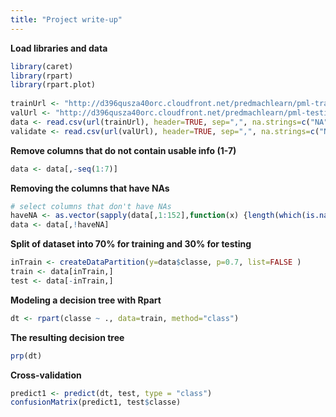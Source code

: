 ```yaml
---
title: "Project write-up"
---
```


**Load libraries and data**
```r
library(caret)
library(rpart)
library(rpart.plot)
 
trainUrl <- "http://d396qusza40orc.cloudfront.net/predmachlearn/pml-training.csv"
valUrl <- "http://d396qusza40orc.cloudfront.net/predmachlearn/pml-testing.csv"
data <- read.csv(url(trainUrl), header=TRUE, sep=",", na.strings=c("NA","#DIV/0!",""))
validate <- read.csv(url(valUrl), header=TRUE, sep=",", na.strings=c("NA","#DIV/0!",""))
```

**Remove columns that do not contain usable info (1-7)**
```r
data <- data[,-seq(1:7)]
```

**Removing the columns that have NAs**
```r

# select columns that don't have NAs
haveNA <- as.vector(sapply(data[,1:152],function(x) {length(which(is.na(x)))!=0}))
data <- data[,!haveNA]
```

**Split of dataset into 70% for training and 30% for testing**
```r
inTrain <- createDataPartition(y=data$classe, p=0.7, list=FALSE )
train <- data[inTrain,]
test <- data[-inTrain,]
```

**Modeling a decision tree with Rpart**
```r
dt <- rpart(classe ~ ., data=train, method="class")
```

**The resulting decision tree**
```r
prp(dt)
```

**Cross-validation**
```r
predict1 <- predict(dt, test, type = "class")
confusionMatrix(predict1, test$classe)
```

